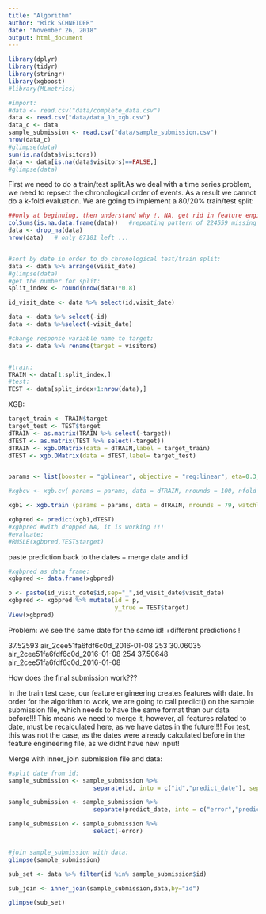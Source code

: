 ```yaml
---
title: "Algorithm"
author: "Rick SCHNEIDER"
date: "November 26, 2018"
output: html_document
---
```


```r
library(dplyr)
library(tidyr)
library(stringr)
library(xgboost)
#library(MLmetrics)
```

```r
#import:
#data <- read.csv("data/complete_data.csv")
data <- read.csv("data/data_1h_xgb.csv")
data_c <- data
sample_submission <- read.csv("data/sample_submission.csv")
nrow(data_c)
#glimpse(data)
sum(is.na(data$visitors))
data <- data[is.na(data$visitors)==FALSE,]
#glimpse(data)

```




First we need to do a train/test split.As we deal with a time series problem, we need to repsect the chronological order of events. As a result we cannot do a k-fold evaluation. We are going to implement a 80/20% train/test split:

```r
##only at beginning, then understand why !, NA, get rid in feature engineering!
colSums(is.na.data.frame(data))   #repeating pattern of 224559 missing values!!! why?
data <- drop_na(data)
nrow(data)   # only 87181 left ...


#sort by date in order to do chronological test/train split:
data <- data %>% arrange(visit_date)
#glimpse(data)
#get the number for split:
split_index <- round(nrow(data)*0.8)

id_visit_date <- data %>% select(id,visit_date)

data <- data %>% select(-id)
data <- data %>%select(-visit_date)

#change response variable name to target:
data <- data %>% rename(target = visitors)


#train:
TRAIN <- data[1:split_index,]
#test:
TEST <- data[split_index+1:nrow(data),]


```

XGB:
```r
target_train <- TRAIN$target
target_test <- TEST$target
dTRAIN <- as.matrix(TRAIN %>% select(-target))
dTEST <- as.matrix(TEST %>% select(-target))
dTRAIN <- xgb.DMatrix(data = dTRAIN,label = target_train)
dTEST <- xgb.DMatrix(data = dTEST,label= target_test)


params <- list(booster = "gblinear", objective = "reg:linear", eta=0.3, gamma=0, max_depth=6, min_child_weight=1, subsample=1, colsample_bytree=1)     #we can update later at will

#xgbcv <- xgb.cv( params = params, data = dTRAIN, nrounds = 100, nfold = 5, showsd = T, stratified = T, print.every.n = 10, early.stop.round = 20, maximize = F)

xgb1 <- xgb.train (params = params, data = dTRAIN, nrounds = 79, watchlist = list(val=dTEST,train=dTRAIN), print.every.n = 10, early.stop.round = 10, maximize = F , eval_metric = "error")

xgbpred <- predict(xgb1,dTEST)
#xgbpred #with dropped NA, it is working !!!
#evaluate:
#RMSLE(xgbpred,TEST$target)
```

paste prediction back to the dates + merge date and id
```r
#xgbpred as data frame:
xgbpred <- data.frame(xgbpred)

p <- paste(id_visit_date$id,sep="_",id_visit_date$visit_date)
xgbpred <- xgbpred %>% mutate(id = p,
                              y_true = TEST$target)
View(xgbpred)


```
Problem: we see the same date for the same id! +different predictions !

37.52593
air_2cee51fa6fdf6c0d_2016-01-08
253
30.06035
air_2cee51fa6fdf6c0d_2016-01-08
254
37.50648
air_2cee51fa6fdf6c0d_2016-01-08








How does the final submission work???

In the train test case, our feature engineering creates features with date. In order for the algorithm to work, we are going to call predict() on the sample submission file, which needs to have the same format than our data before!!! This means we need to merge it, however, all features related to date, must be recalculated here, as we have dates in the future!!!! For test, this was not the case, as the dates were already calculated before in the feature engineering file, as we didnt have new input!


Merge with inner_join submission file and data:
```r

#split date from id:  
sample_submission <- sample_submission %>% 
                        separate(id, into = c("id","predict_date"), sep=20)  

sample_submission <- sample_submission %>% 
                        separate(predict_date, into = c("error","predict_date"), sep=1) 

sample_submission <- sample_submission %>% 
                        select(-error)


#join sample_submission with data:
glimpse(sample_submission)

sub_set <- data %>% filter(id %in% sample_submission$id)

sub_join <- inner_join(sample_submission,data,by="id")

glimpse(sub_set)


```





